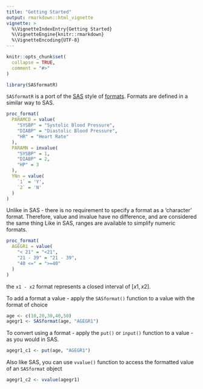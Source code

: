 ```yaml
---
title: "Getting Started"
output: rmarkdown::html_vignette
vignette: >
  %\VignetteIndexEntry{Getting Started}
  %\VignetteEngine{knitr::rmarkdown}
  %\VignetteEncoding{UTF-8}
---
```


```r
knitr::opts_chunk$set(
  collapse = TRUE,
  comment = "#>"
)
```

```r
library(SASformatR)
```

`SASformatR` is a port of the [SAS]() style of [formats](). 
Formats are defined in a similar way to SAS.

```r
proc_format(
  PARAMCD = value(
    "SYSBP" = "Systolic Blood Pressure",
    "DIABP" = "Diastolic Blood Pressure",
    "HR" = "Heart Rate"
  ),
  PARAMN = invalue(
    "SYSBP" = 1,
    "DIABP" = 2,
    "HP" = 3
  ),
  YNn = value(
    `1` = 'Y',
    `2` = 'N'
  )
)
```

Unlike in SAS - there is no requirement to specify a format as a 'character' format.
Therefore, value and invalue have no difference, and are considered the same thing
Like in SAS, ranges are available to simplify numeric formats.

```r
proc_format(
  AGEGR1 = value(
    "< 21" = "<21",
    "21 - 39" = "21 - 39",
    "40 <=" = ">=40"
  )
)
```

the `x1 - x2` format represents a closed interval of $[x1,x2]$.

To add a format a value - apply the `SASformat()` function to a value with the format of choice
```r
age <- c(10,20,30,40,50)
agegr1 <- SASformat(age, "AGEGR1")
```

To convert using a format - apply the `put()` or `input()` function to a value - as you would in SAS.

```r
agegr1_c1 <- put(age, "AGEGR1")
```

Also like SAS, you can use `vvalue()` function to access the formatted value of an `SASformat` object

```r
agegr1_c2 <- vvalue(agegr1)
```
